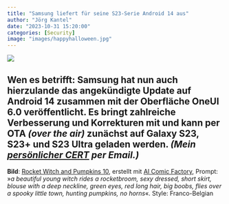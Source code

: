 ```yaml
---
title: "Samsung liefert für seine S23-Serie Android 14 aus"
author: "Jörg Kantel"
date: "2023-10-31 15:20:00"
categories: [Security]
image: "images/happyhalloween.jpg"
---
```


[![](images/happyhalloween-b.jpg)](https://www.flickr.com/photos/schockwellenreiter/53260263120/)

Wen es betrifft: Samsung hat nun auch hierzulande das angekündigte Update auf Android 14 zusammen mit der Oberfläche OneUI 6.0 veröffentlicht. Es bringt zahlreiche Verbesserung und Korrekturen mit und kann per OTA *(over the air)* zunächst auf Galaxy S23, S23+ und S23 Ultra geladen werden. *(Mein [persönlicher CERT](http://www.gwdg.de/~mreiman1/) per Email.)*  
---

**Bild**: [Rocket Witch and Pumpkins 10](https://www.flickr.com/photos/schockwellenreiter/53260263120/), erstellt mit [AI Comic Factory](http://cognitiones.kantel-chaos-team.de/multimedia/computergraphik/comicfactory.html), Prompt: »*a beautiful young witch rides a rocketbroom, sexy dressed, short skirt, blouse with a deep neckline, green eyes, red long hair, big boobs, flies over a spooky little town, hunting pumpkins, no horns*«. Style: Franco-Belgian